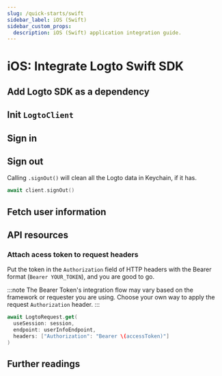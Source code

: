 ```yaml
---
slug: /quick-starts/swift
sidebar_label: iOS (Swift)
sidebar_custom_props:
  description: iOS (Swift) application integration guide.
---
```




# iOS: Integrate Logto Swift SDK

<AppNote type="Native app" />

## Add Logto SDK as a dependency

<AddSdk />

## Init `LogtoClient`

<InitClient />

## Sign in

<ImplementSignIn />

## Sign out

Calling `.signOut()` will clean all the Logto data in Keychain, if it has.

```swift
await client.signOut()
```

## Fetch user information

<FetchUserInformation apiCodeFragment="logtoClient.fetchUserInfo()" />

## API resources

<ApiResources />

### Attach acess token to request headers

Put the token in the `Authorization` field of HTTP headers with the Bearer format (`Bearer YOUR_TOKEN`), and you are good to go.

:::note
The Bearer Token's integration flow may vary based on the framework or requester you are using. Choose your own way to apply the request `Authorization` header.
:::

```swift
await LogtoRequest.get(
  useSession: session,
  endpoint: userInfoEndpoint,
  headers: ["Authorization": "Bearer \(accessToken)"]
)
```

## Further readings

<FurtherReadings />
